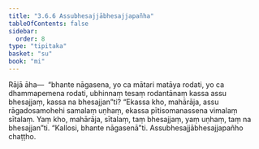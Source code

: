 ```yaml
---
title: "3.6.6 Assubhesajjābhesajjapañha"
tableOfContents: false
sidebar:
  order: 8
type: "tipitaka"
basket: "su"
book: "mi"
---
```



<DynamicBreadcrumb />

<Division number="88" book="mi">

<Paragraph number="415" book="mi">
Rājā āha—  “bhante nāgasena, yo ca mātari matāya rodati, yo ca dhammapemena rodati, ubhinnaṃ tesaṃ rodantānaṃ kassa assu bhesajjaṃ, kassa na bhesajjan”ti? “Ekassa kho, mahārāja, assu rāgadosamohehi samalaṃ uṇhaṃ, ekassa pītisomanassena vimalaṃ sītalaṃ. Yaṃ kho, mahārāja, sītalaṃ, taṃ bhesajjaṃ, yaṃ uṇhaṃ, taṃ na bhesajjan”ti.
</Paragraph>

<Paragraph number="416" book="mi">
“Kallosi, bhante nāgasenā”ti.

</Paragraph>
</Division>

<Paragraph number="417" type="center" book="mi">
Assubhesajjābhesajjapañho chaṭṭho.
</Paragraph>